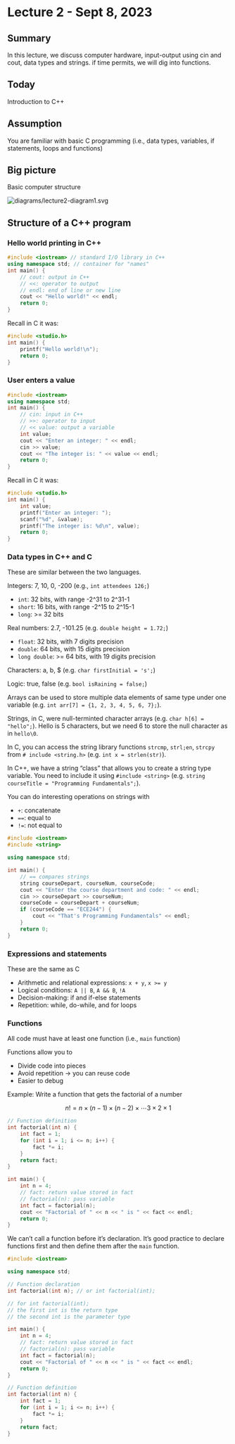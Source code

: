 # Lecture 2 - Sept 8, 2023

## Summary

In this lecture, we discuss computer hardware, input-output using cin and cout, data types and strings. if time permits, we will dig into functions.

## Today

Introduction to C++

## Assumption

You are familiar with basic C programming (i.e., data types, variables, if statements, loops and functions)

## Big picture

Basic computer structure

<!-- diagram of computer structure -->
<img src="diagrams/lecture2-diagram1.svg" alt="diagrams/lecture2-diagram1.svg">

## Structure of a C++ program

### Hello world printing in C++

```cpp
#include <iostream> // standard I/O library in C++
using namespace std; // container for "names"
int main() {
    // cout: output in C++
    // <<: operator to output
    // endl: end of line or new line
    cout << "Hello world!" << endl;
    return 0;
}
```

Recall in C it was:

```c
#include <studio.h>
int main() {
    printf("Hello world!\n");
    return 0;
}
```

### User enters a value

```cpp
#include <iostream>
using namespace std;
int main() {
    // cin: input in C++
    // >>: operator to input
    // << value: output a variable
    int value;
    cout << "Enter an integer: " << endl;
    cin >> value;
    cout << "The integer is: " << value << endl;
    return 0;
}
```

Recall in C it was:

```c
#include <studio.h>
int main() {
    int value;
    printf("Enter an integer: ");
    scanf("%d", &value);
    printf("The integer is: %d\n", value);
    return 0;
}
```

### Data types in C++ and C

These are similar between the two languages.

Integers: 7, 10, 0, -200 (e.g., `int attendees 126;`)

* `int`: 32 bits, with range -2^31 to 2^31-1
* `short`: 16 bits, with range -2^15 to 2^15-1
* `long`: >= 32 bits

Real numbers: 2.7, -101.25 (e.g. `double height = 1.72;`)

* `float`: 32 bits, with 7 digits precision
* `double`: 64 bits, with 15 digits precision
* `long double`: >= 64 bits, with 19 digits precision

Characters: a, b, $ (e.g. `char firstInitial = 's';`)

Logic: true, false (e.g. `bool isRaining = false;`)

Arrays can be used to store multiple data elements of same type under one
variable (e.g. `int arr[7] = {1, 2, 3, 4, 5, 6, 7};`).

Strings, in C, were null-terminted character arrays (e.g.
`char h[6] = "hello";`). Hello is 5 characters, but we need 6 to store the null 
character as in `hello\0`.

In C, you can access the string library functions `strcmp`, `strl;en`, `strcpy` 
from `# include <string.h>` (e.g. `int x = strlen(str)`).

In C++, we have a string "class" that allows you to create a string type 
variable. You need to include it using `#include <string>` 
(e.g. `string courseTitle = "Programming Fundamentals";`).

You can do interesting operations on strings with

* `+`: concatenate
* `==`: equal to
* `!=`: not equal to

```cpp
#include <iostream>
#include <string>

using namespace std;

int main() {
    // == compares strings
    string courseDepart, courseNum, courseCode;
    cout << "Enter the course department and code: " << endl;
    cin >> courseDepart >> courseNum;
    courseCode = courseDepart + courseNum;
    if (courseCode == "ECE244") {
        cout << "That's Programming Fundamentals" << endl;
    }
    return 0;
}
```

### Expressions and statements

These are the same as C

* Arithmetic and relational expressions: `x + y`, `x >= y`
* Logical conditions: `A || B`, `A && B`, `!A`
* Decision-making: if and if-else statements
* Repetition: while, do-while, and for loops

### Functions

All code must have at least one function (i.e., `main` function)

Functions allow you to

* Divide code into pieces
* Avoid repetition -> you can reuse code
* Easier to debug

Example: Write a function that gets the factorial of a number

$$
n! = n \times (n-1) \times (n-2) \times \cdots 3 \times 2 \times 1
$$

```cpp
// Function definition
int factorial(int n) {
    int fact = 1;
    for (int i = 1; i <= n; i++) {
        fact *= i;
    }
    return fact;
}

int main() {
    int n = 4;
    // fact: return value stored in fact
    // factorial(n): pass variable
    int fact = factorial(n);
    cout << "Factorial of " << n << " is " << fact << endl;
    return 0;
}
```

We can't call a function before it's declaration. It's good practice to declare
functions first and then define them after the `main` function.

```cpp
#include <iostream>

using namespace std;

// Function declaration
int factorial(int n); // or int factorial(int);

// for int factorial(int);
// the first int is the return type
// the second int is the parameter type

int main() {
    int n = 4;
    // fact: return value stored in fact
    // factorial(n): pass variable
    int fact = factorial(n);
    cout << "Factorial of " << n << " is " << fact << endl;
    return 0;
}

// Function definition
int factorial(int n) {
    int fact = 1;
    for (int i = 1; i <= n; i++) {
        fact *= i;
    }
    return fact;
}
```
